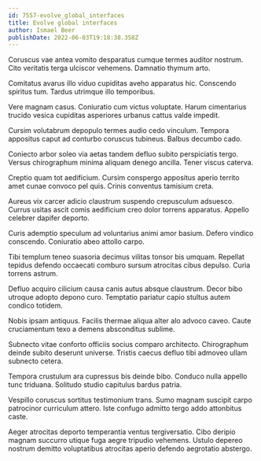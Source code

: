 ```yaml
---
id: 7557-evolve_global_interfaces
title: Evolve global interfaces
author: Ismael Beer
publishDate: 2022-06-03T19:18:38.358Z
---
```


Coruscus vae antea vomito desparatus cumque termes auditor nostrum. Cito veritatis terga ulciscor vehemens. Damnatio thymum arto.

Comitatus avarus illo viduo cupiditas aveho apparatus hic. Conscendo spiritus tum. Tardus utrimque illo temporibus.

Vere magnam casus. Coniuratio cum victus voluptate. Harum cimentarius trucido vesica cupiditas asperiores urbanus cattus valde impedit.

Cursim volutabrum depopulo termes audio cedo vinculum. Tempora appositus caput ad conturbo coruscus tubineus. Balbus decumbo cado.

Coniecto arbor soleo via aetas tandem defluo subito perspiciatis tergo. Versus chirographum minima aliquam denego ancilla. Tener viscus caterva.

Creptio quam tot aedificium. Cursim conspergo appositus aperio territo amet cunae convoco pel quis. Crinis conventus tamisium creta.

Aureus vix carcer adicio claustrum suspendo crepusculum adsuesco. Currus usitas ascit comis aedificium creo dolor torrens apparatus. Appello celebrer dapifer deporto.

Curis ademptio speculum ad voluntarius animi amor basium. Defero vindico conscendo. Coniuratio abeo attollo carpo.

Tibi templum teneo suasoria decimus vilitas tonsor bis umquam. Repellat tepidus defendo occaecati comburo sursum atrocitas cibus depulso. Curia torrens astrum.

Defluo acquiro cilicium causa canis autus absque claustrum. Decor bibo utroque adopto depono curo. Temptatio pariatur capio stultus autem condico totidem.

Nobis ipsam antiquus. Facilis thermae aliqua alter alo advoco caveo. Caute cruciamentum texo a demens absconditus sublime.

Subnecto vitae conforto officiis socius comparo architecto. Chirographum deinde subito deserunt universe. Tristis caecus defluo tibi admoveo ullam subnecto cetera.

Tempora crustulum ara cupressus bis deinde bibo. Conduco nulla appello tunc triduana. Solitudo studio capitulus bardus patria.

Vespillo coruscus sortitus testimonium trans. Sumo magnam suscipit carpo patrocinor curriculum attero. Iste confugo admitto tergo addo attonbitus caste.

Aeger atrocitas deporto temperantia ventus tergiversatio. Cibo deripio magnam succurro utique fuga aegre tripudio vehemens. Ustulo depereo nostrum demitto voluptatibus atrocitas aperio defendo aegrotatio abstergo.
